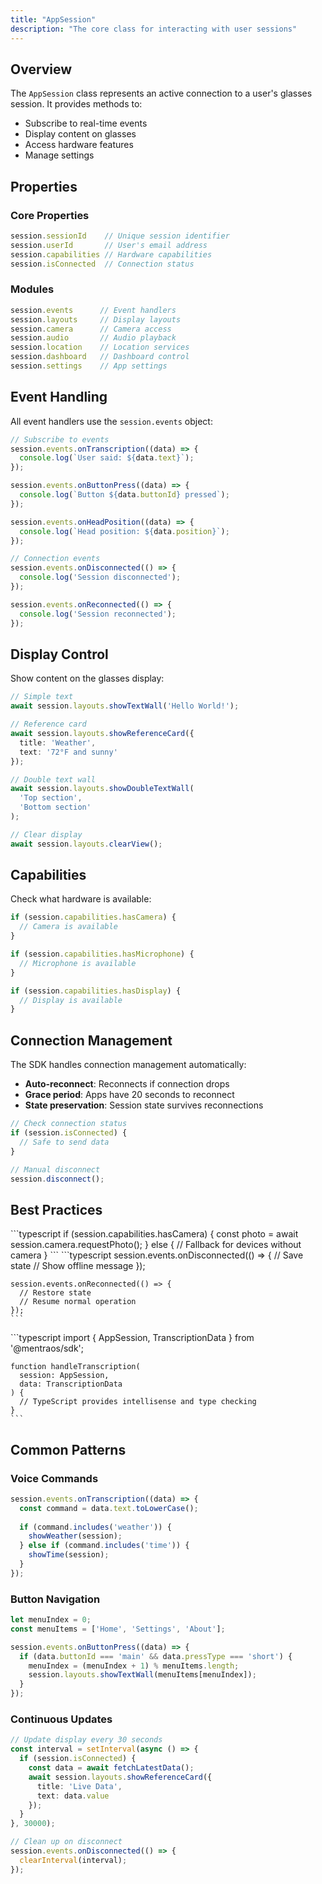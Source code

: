 ```yaml
---
title: "AppSession"
description: "The core class for interacting with user sessions"
---
```


## Overview

The `AppSession` class represents an active connection to a user's glasses session. It provides methods to:

- Subscribe to real-time events
- Display content on glasses
- Access hardware features
- Manage settings

## Properties

### Core Properties

```typescript
session.sessionId    // Unique session identifier
session.userId       // User's email address
session.capabilities // Hardware capabilities
session.isConnected  // Connection status
```

### Modules

```typescript
session.events      // Event handlers
session.layouts     // Display layouts
session.camera      // Camera access
session.audio       // Audio playback
session.location    // Location services
session.dashboard   // Dashboard control
session.settings    // App settings
```

## Event Handling

All event handlers use the `session.events` object:

```typescript
// Subscribe to events
session.events.onTranscription((data) => {
  console.log(`User said: ${data.text}`);
});

session.events.onButtonPress((data) => {
  console.log(`Button ${data.buttonId} pressed`);
});

session.events.onHeadPosition((data) => {
  console.log(`Head position: ${data.position}`);
});

// Connection events
session.events.onDisconnected(() => {
  console.log('Session disconnected');
});

session.events.onReconnected(() => {
  console.log('Session reconnected');
});
```

## Display Control

Show content on the glasses display:

```typescript
// Simple text
await session.layouts.showTextWall('Hello World!');

// Reference card
await session.layouts.showReferenceCard({
  title: 'Weather',
  text: '72°F and sunny'
});

// Double text wall
await session.layouts.showDoubleTextWall(
  'Top section',
  'Bottom section'
);

// Clear display
await session.layouts.clearView();
```

## Capabilities

Check what hardware is available:

```typescript
if (session.capabilities.hasCamera) {
  // Camera is available
}

if (session.capabilities.hasMicrophone) {
  // Microphone is available
}

if (session.capabilities.hasDisplay) {
  // Display is available
}
```

## Connection Management

The SDK handles connection management automatically:

- **Auto-reconnect**: Reconnects if connection drops
- **Grace period**: Apps have 20 seconds to reconnect
- **State preservation**: Session state survives reconnections

```typescript
// Check connection status
if (session.isConnected) {
  // Safe to send data
}

// Manual disconnect
session.disconnect();
```

## Best Practices

<AccordionGroup>
  <Accordion title="Always check capabilities">
    ```typescript
    if (session.capabilities.hasCamera) {
      const photo = await session.camera.requestPhoto();
    } else {
      // Fallback for devices without camera
    }
    ```
  </Accordion>
  
  <Accordion title="Handle disconnections gracefully">
    ```typescript
    session.events.onDisconnected(() => {
      // Save state
      // Show offline message
    });
    
    session.events.onReconnected(() => {
      // Restore state
      // Resume normal operation
    });
    ```
  </Accordion>
  
  <Accordion title="Use TypeScript for better development">
    ```typescript
    import { AppSession, TranscriptionData } from '@mentraos/sdk';
    
    function handleTranscription(
      session: AppSession,
      data: TranscriptionData
    ) {
      // TypeScript provides intellisense and type checking
    }
    ```
  </Accordion>
</AccordionGroup>

## Common Patterns

### Voice Commands

```typescript
session.events.onTranscription((data) => {
  const command = data.text.toLowerCase();
  
  if (command.includes('weather')) {
    showWeather(session);
  } else if (command.includes('time')) {
    showTime(session);
  }
});
```

### Button Navigation

```typescript
let menuIndex = 0;
const menuItems = ['Home', 'Settings', 'About'];

session.events.onButtonPress((data) => {
  if (data.buttonId === 'main' && data.pressType === 'short') {
    menuIndex = (menuIndex + 1) % menuItems.length;
    session.layouts.showTextWall(menuItems[menuIndex]);
  }
});
```

### Continuous Updates

```typescript
// Update display every 30 seconds
const interval = setInterval(async () => {
  if (session.isConnected) {
    const data = await fetchLatestData();
    await session.layouts.showReferenceCard({
      title: 'Live Data',
      text: data.value
    });
  }
}, 30000);

// Clean up on disconnect
session.events.onDisconnected(() => {
  clearInterval(interval);
});
```